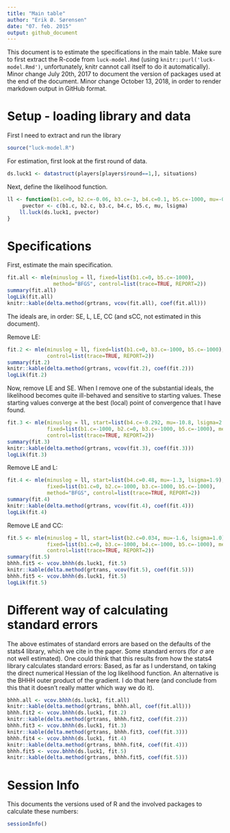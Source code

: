 ```yaml
---
title: "Main table"
author: "Erik Ø. Sørensen"
date: "07. feb. 2015"
output: github_document
---
```


This document is to estimate the specifications in the main table. Make
sure to first extract the R-code from `luck-model.Rmd` (using `knitr::purl('luck-model.Rmd')`,
unfortunately, knitr cannot call itself to do it automatically). Minor change July 20th, 2017 
to document the version of packages used at the end of the document. Minor change October 13, 2018,
in order to render markdown output in GitHub format.




# Setup - loading library and data
First I need to extract and run the library
```r
source("luck-model.R")
```
For estimation, first look at the first round of data.
```r
ds.luck1 <- datastruct(players[players$round==1,], situations)
```

Next, define the likelihood function.
```r
ll <- function(b1.c=0, b2.c=-0.06, b3.c=-3, b4.c=0.1, b5.c=-1000, mu=-0.85, lsigma=0.8) {
     pvector <- c(b1.c, b2.c, b3.c, b4.c, b5.c, mu, lsigma)
    ll.luck(ds.luck1, pvector)
}
```


# Specifications
First, estimate the main specification. 
```r
fit.all <- mle(minuslog = ll, fixed=list(b1.c=0, b5.c=-1000), 
               method="BFGS", control=list(trace=TRUE, REPORT=2))
summary(fit.all)
logLik(fit.all)
knitr::kable(delta.method(grtrans, vcov(fit.all), coef(fit.all)))

```

The ideals are, in order: SE, L, LE, CC (and sCC, not estimated in this document).

Remove LE:
```r
fit.2 <- mle(minuslog = ll, fixed=list(b1.c=0, b3.c=-1000, b5.c=-1000), method="BFGS",
             control=list(trace=TRUE, REPORT=2))
summary(fit.2)
knitr::kable(delta.method(grtrans, vcov(fit.2), coef(fit.2)))
logLik(fit.2)
```

Now, remove LE and SE. When I remove one of the substantial ideals, the likelihood becomes
quite ill-behaved and sensitive to starting values. These starting values converge at
the best (local) point of convergence that I have found.
```r
fit.3 <- mle(minuslog = ll, start=list(b4.c=-0.292, mu=-10.8, lsigma=2.398), 
             fixed=list(b1.c=-1000, b2.c=0, b3.c=-1000, b5.c=-1000), method="BFGS",
             control=list(trace=TRUE, REPORT=2))
summary(fit.3)
knitr::kable(delta.method(grtrans, vcov(fit.3), coef(fit.3)))
logLik(fit.3)
```

Remove LE and L:
```r
fit.4 <- mle(minuslog = ll, start=list(b4.c=0.48, mu=-1.3, lsigma=1.9), 
             fixed=list(b1.c=0, b2.c=-1000, b3.c=-1000, b5.c=-1000),
             method="BFGS", control=list(trace=TRUE, REPORT=2))
summary(fit.4)
knitr::kable(delta.method(grtrans, vcov(fit.4), coef(fit.4)))
logLik(fit.4)
```

Remove LE and CC:
```r
fit.5 <- mle(minuslog = ll, start=list(b2.c=0.034, mu=-1.6, lsigma=1.0),
             fixed=list(b1.c=0, b3.c=-1000, b4.c=-1000, b5.c=-1000), method="BFGS",
             control=list(trace=TRUE, REPORT=2))
summary(fit.5)
bhhh.fit5 <- vcov.bhhh(ds.luck1, fit.5)
knitr::kable(delta.method(grtrans, vcov(fit.5), coef(fit.5)))
bhhh.fit5 <- vcov.bhhh(ds.luck1, fit.5)
logLik(fit.5)
```

# Different way of calculating standard errors
The above estimates of standard errors are based on the defaults of the stats4 library,
which we cite in the paper. Some standard errors (for $\sigma$ are not well estimated). 
One could think that this results from how the stats4 library calculates 
standard errors: Based, as far as I understand, on taking the direct numerical Hessian
of the log likelihood function. An alternative is the BHHH outer product of the gradient.
I do that here (and conclude from this that it doesn't really matter which way we do it). 

```r
bhhh.all <- vcov.bhhh(ds.luck1, fit.all)
knitr::kable(delta.method(grtrans, bhhh.all, coef(fit.all)))
bhhh.fit2 <- vcov.bhhh(ds.luck1, fit.2)
knitr::kable(delta.method(grtrans, bhhh.fit2, coef(fit.2)))
bhhh.fit3 <- vcov.bhhh(ds.luck1, fit.3)
knitr::kable(delta.method(grtrans, bhhh.fit3, coef(fit.3)))
bhhh.fit4 <- vcov.bhhh(ds.luck1, fit.4)
knitr::kable(delta.method(grtrans, bhhh.fit4, coef(fit.4)))
bhhh.fit5 <- vcov.bhhh(ds.luck1, fit.5)
knitr::kable(delta.method(grtrans, bhhh.fit5, coef(fit.5)))
```

# Session Info
This documents the versions used of R and the involved packages to calculate these numbers:
```r
sessionInfo()
```



